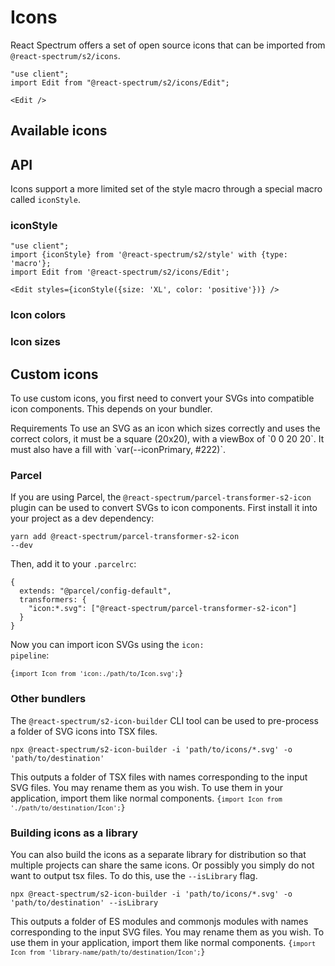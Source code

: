 

# Icons

<PageDescription>React Spectrum offers a set of open source icons that can be imported from <Code>@react-spectrum/s2/icons</Code>.</PageDescription>

```tsx render expanded
"use client";
import Edit from "@react-spectrum/s2/icons/Edit";

<Edit />
```

## Available icons

<IconCards />

## API

Icons support a more limited set of the style macro through a special macro called `iconStyle`.

### iconStyle

```tsx render expanded
"use client";
import {iconStyle} from '@react-spectrum/s2/style' with {type: 'macro'};
import Edit from '@react-spectrum/s2/icons/Edit';

<Edit styles={iconStyle({size: 'XL', color: 'positive'})} />
```

### Icon colors

<IconColors />

### Icon sizes

<IconSizes />

## Custom icons

To use custom icons, you first need to convert your SVGs into compatible icon components. This depends on your bundler.

<InlineAlert variant="notice">
  <Heading>Requirements</Heading>
  <Content>
    To use an SVG as an icon which sizes correctly and uses the correct colors, it must be a square (20x20), with a viewBox of `0 0 20 20`. It must also have a fill with `var(--iconPrimary, #222)`.
  </Content>
</InlineAlert>

### Parcel

If you are using Parcel, the <Code>@react-spectrum/parcel-transformer-s2-icon</Code> plugin can be used to convert SVGs to icon components. First install it into your project as a dev dependency:

<Code>yarn add @react-spectrum/parcel-transformer-s2-icon --dev</Code>

Then, add it to your <Code>.parcelrc</Code>:

```tsx
{
  extends: "@parcel/config-default",
  transformers: {
    "icon:*.svg": ["@react-spectrum/parcel-transformer-s2-icon"]
  }
}
```

Now you can import icon SVGs using the <Code>icon: <Link href="https://parceljs.org/features/plugins/#named-pipelines">pipeline</Link></Code>:

<Code>{`import Icon from 'icon:./path/to/Icon.svg';`}</Code>

### Other bundlers

The <Code>@react-spectrum/s2-icon-builder</Code> CLI tool can be used to pre-process a folder of SVG icons into TSX files.

<Code>npx @react-spectrum/s2-icon-builder -i 'path/to/icons/*.svg' -o 'path/to/destination'</Code>

This outputs a folder of TSX files with names corresponding to the input SVG files. You may rename them as you wish. To use them in your application, import them like normal components.
<Code>{`import Icon from './path/to/destination/Icon';`}</Code>

### Building icons as a library

You can also build the icons as a separate library for distribution so that multiple projects can share the same icons. Or possibly you simply do not want to output tsx files.
To do this, use the <Code>--isLibrary</Code> flag.

<Code>npx @react-spectrum/s2-icon-builder -i 'path/to/icons/*.svg' -o 'path/to/destination' --isLibrary</Code>

This outputs a folder of ES modules and commonjs modules with names corresponding to the input SVG files. You may rename them as you wish. To use them in your application, import them like normal components.
<Code>{`import Icon from 'library-name/path/to/destination/Icon';`}</Code>
